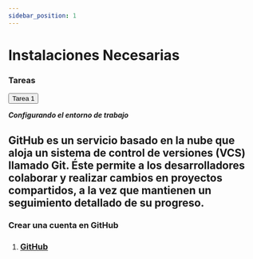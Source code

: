 ```yaml
---
sidebar_position: 1
---
```



# Instalaciones Necesarias

<div className="card-demo cardDemo">
    <div className="card" style={{ backgroundColor: "#242526" }}>
      <div className="card__header">
        <h3 style={{ color: "#FFF", textAlign: "center" }}>Tareas</h3>
      </div>
      <div className="card__body">
        <a href="https://github.com/Agile-Innova-Academy/explorer-course/blob/main/1.%20PreWork/Tarea01.md" target="_blank">
          <button
            className="button button--primary button--block"
            style={{ marginBottom: "10px" }}
          >
            Tarea 1
          </button>
        </a>
      </div>
    </div>
  </div>

***Configurando el entorno de trabajo***

<ReactPlayer className="videos" controls url='https://www.youtube.com/watch?v=o8ug9hMEeK0' />

<Tabs>
  <TabItem value="vscode" label="Visual Code" default>
    <Vscode />
  </TabItem>
  <TabItem value="git" label="Git">
    <Git />
  </TabItem>
  <TabItem value="github" label="GitHub">
    <h2>
      GitHub es un servicio basado en la nube que aloja un sistema de control de versiones (VCS) llamado Git. Éste permite a los desarrolladores colaborar y realizar cambios en proyectos compartidos, a la vez que mantienen un seguimiento detallado de su progreso.
    </h2>
    <Admonition type="tip" title="Tarea 0.3" icon="💻">
      <h3>Crear una cuenta en GitHub</h3>
    </Admonition>
    <ol>
      <li><h3><a href="https://github.com/" target={"_blank"} >GitHub</a></h3></li>
    </ol>
  </TabItem>
  <TabItem value="wakatime" label="Wakatime">
    <Wakatime />
  </TabItem>
  <TabItem value="nodejs" label="NodeJS">
    <NodeJS />
  </TabItem>
  <TabItem value="figma" label="Figma">
    <Figma />
  </TabItem>
</Tabs>

